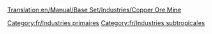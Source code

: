 [[Translation:en/Manual/Base Set/Industries/Copper Ore Mine]]

{{fr/Industries|image=en/Copperoremine.png
|nom=Mine de cuivre
|climats=[[fr/Manual/Climat#subtropical|Subtropical]]
|accepte=Rien
|produit=[[fr/Manual/Base Set/Cargos/Minerai de cuivre|Minerai de cuivre]]
}}

[[Category:fr/Industries primaires]]
[[Category:fr/Industries subtropicales]]